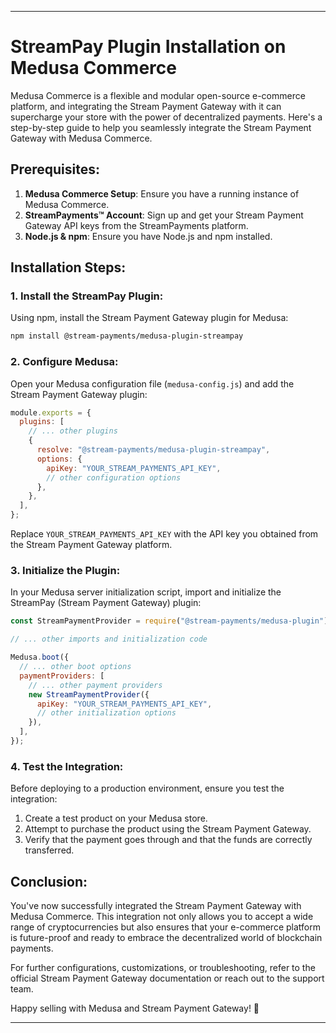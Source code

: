---

# StreamPay Plugin Installation on Medusa Commerce

Medusa Commerce is a flexible and modular open-source e-commerce platform, and integrating the Stream Payment Gateway with it can supercharge your store with the power of decentralized payments. Here's a step-by-step guide to help you seamlessly integrate the Stream Payment Gateway with Medusa Commerce.

## Prerequisites:

1. **Medusa Commerce Setup**: Ensure you have a running instance of Medusa Commerce.
2. **StreamPayments™ Account**: Sign up and get your Stream Payment Gateway API keys from the StreamPayments platform.
3. **Node.js & npm**: Ensure you have Node.js and npm installed.

## Installation Steps:

### 1. Install the StreamPay Plugin:

Using npm, install the Stream Payment Gateway plugin for Medusa:

```bash
npm install @stream-payments/medusa-plugin-streampay
```

### 2. Configure Medusa:

Open your Medusa configuration file (`medusa-config.js`) and add the Stream Payment Gateway plugin:

```javascript
module.exports = {
  plugins: [
    // ... other plugins
    {
      resolve: "@stream-payments/medusa-plugin-streampay",
      options: {
        apiKey: "YOUR_STREAM_PAYMENTS_API_KEY",
        // other configuration options
      },
    },
  ],
};
```

Replace `YOUR_STREAM_PAYMENTS_API_KEY` with the API key you obtained from the Stream Payment Gateway platform.

### 3. Initialize the Plugin:

In your Medusa server initialization script, import and initialize the StreamPay (Stream Payment Gateway) plugin:

```javascript
const StreamPaymentProvider = require("@stream-payments/medusa-plugin");

// ... other imports and initialization code

Medusa.boot({
  // ... other boot options
  paymentProviders: [
    // ... other payment providers
    new StreamPaymentProvider({
      apiKey: "YOUR_STREAM_PAYMENTS_API_KEY",
      // other initialization options
    }),
  ],
});
```

### 4. Test the Integration:

Before deploying to a production environment, ensure you test the integration:

1. Create a test product on your Medusa store.
2. Attempt to purchase the product using the Stream Payment Gateway.
3. Verify that the payment goes through and that the funds are correctly transferred.

## Conclusion:

You've now successfully integrated the Stream Payment Gateway with Medusa Commerce. This integration not only allows you to accept a wide range of cryptocurrencies but also ensures that your e-commerce platform is future-proof and ready to embrace the decentralized world of blockchain payments.

For further configurations, customizations, or troubleshooting, refer to the official Stream Payment Gateway documentation or reach out to the support team.

Happy selling with Medusa and Stream Payment Gateway! 🚀

---